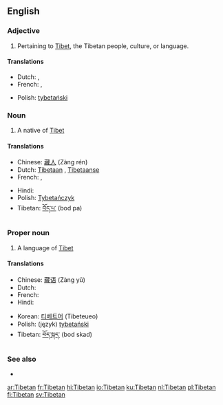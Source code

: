 ==English==

===Adjective===
{{en-adj|-}}

# Pertaining to [[Tibet]], the Tibetan people, culture, or language.

====Translations====
{{trans-top|pertaining to Tibet}}
* Dutch: {{t+|nl|Tibetaans}}, {{t|nl|Tibetaanse}}
* French: {{t+|fr|tibétain|m}}, {{t|fr|tibétaine|f}}
{{trans-mid}}
* Polish: [[tybetański]] {{m}}
{{trans-bottom}}

===Noun===
{{en-noun}}

# A native of [[Tibet]]

====Translations====
{{trans-top|a person}}
* Chinese: [[藏人]] (Zàng rén)
* Dutch: [[Tibetaan]] {{m}}, [[Tibetaanse]] {{f}}
* French: {{t-|fr|Tibétain|m}}, {{t+|fr|Tibétaine|f}}
{{trans-mid}}
* Hindi: {{t+|hi|तिब्बती|sc=Deva|xs=Hindi}}
* Polish: [[Tybetańczyk]] {{m}}
* Tibetan: [[བོད་པ་]] (bod pa)
{{trans-bottom}}

===Proper noun===
{{wikipedia}}
{{en-proper noun}}

# A language of [[Tibet]]

====Translations====
{{trans-top|a language}}
* Chinese: [[藏语]] (Zàng yǔ)
* Dutch: {{t+|nl|Tibetaans|n}}
* French: {{t+|fr|tibétain|m}}
* Hindi: {{t+|hi|तिब्बती|sc=Deva|xs=Hindi}}
{{trans-mid}}
* Korean: [[티베트어]] (Tibeteueo)
* Polish: (język) [[tybetański]]
* Tibetan: [[བོད་སྐད་]] (bod skad)
{{trans-bottom}}

===See also===
{{interwiktionary|code=bo}}
* {{ethnologue|code=bod}}

[[ar:Tibetan]]
[[fr:Tibetan]]
[[hi:Tibetan]]
[[io:Tibetan]]
[[ku:Tibetan]]
[[nl:Tibetan]]
[[pl:Tibetan]]
[[fi:Tibetan]]
[[sv:Tibetan]]